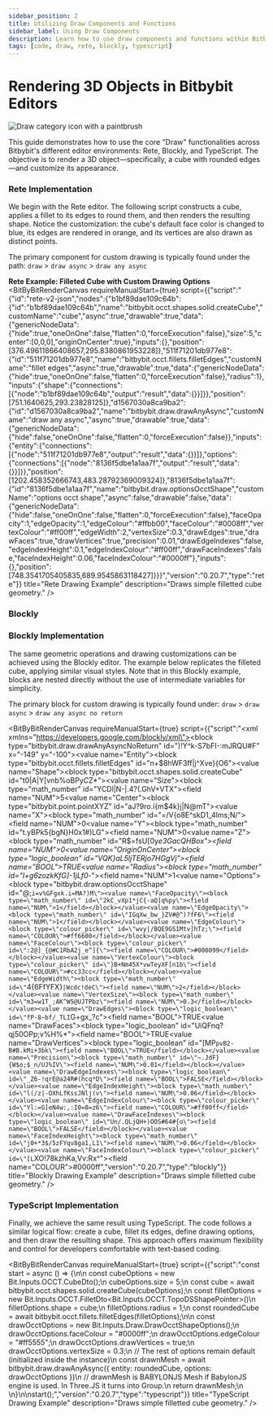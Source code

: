 ```yaml
---
sidebar_position: 2
title: Utilizing Draw Components and Functions
sidebar_label: Using Draw Components
description: Learn how to use draw components and functions within Bitbybit's Rete, Blockly, and TypeScript environments to render and customize 3D geometry.
tags: [code, draw, rete, blockly, typescript]
---
```



# Rendering 3D Objects in Bitbybit Editors

<img 
  class="category-icon-small" 
  src="https://s.bitbybit.dev/assets/icons/white/draw-icon.svg" 
  alt="Draw category icon with a paintbrush" 
  title="Draw category icon" /> 

This guide demonstrates how to use the core "Draw" functionalities across Bitbybit's different editor environments: Rete, Blockly, and TypeScript. The objective is to render a 3D object—specifically, a cube with rounded edges—and customize its appearance.

### Rete Implementation

We begin with the Rete editor. The following script constructs a cube, applies a fillet to its edges to round them, and then renders the resulting shape. Notice the customization: the cube's default face color is changed to blue, its edges are rendered in orange, and its vertices are also drawn as distinct points.

The primary component for custom drawing is typically found under the path:
`draw` > `draw async` > `draw any async`

**Rete Example: Filleted Cube with Custom Drawing Options**
<BitByBitRenderCanvas
  requireManualStart={true}
  script={{"script":"{\"id\":\"rete-v2-json\",\"nodes\":{\"b1bf89dae109c64b\":{\"id\":\"b1bf89dae109c64b\",\"name\":\"bitbybit.occt.shapes.solid.createCube\",\"customName\":\"cube\",\"async\":true,\"drawable\":true,\"data\":{\"genericNodeData\":{\"hide\":true,\"oneOnOne\":false,\"flatten\":0,\"forceExecution\":false},\"size\":5,\"center\":[0,0,0],\"originOnCenter\":true},\"inputs\":{},\"position\":[376.49611866408657,295.8380861953228]},\"511f71201db977e8\":{\"id\":\"511f71201db977e8\",\"name\":\"bitbybit.occt.fillets.filletEdges\",\"customName\":\"fillet edges\",\"async\":true,\"drawable\":true,\"data\":{\"genericNodeData\":{\"hide\":true,\"oneOnOne\":false,\"flatten\":0,\"forceExecution\":false},\"radius\":1},\"inputs\":{\"shape\":{\"connections\":[{\"node\":\"b1bf89dae109c64b\",\"output\":\"result\",\"data\":{}}]}},\"position\":[751.1640625,293.23828125]},\"d1567030a8ca9ba2\":{\"id\":\"d1567030a8ca9ba2\",\"name\":\"bitbybit.draw.drawAnyAsync\",\"customName\":\"draw any async\",\"async\":true,\"drawable\":true,\"data\":{\"genericNodeData\":{\"hide\":false,\"oneOnOne\":false,\"flatten\":0,\"forceExecution\":false}},\"inputs\":{\"entity\":{\"connections\":[{\"node\":\"511f71201db977e8\",\"output\":\"result\",\"data\":{}}]},\"options\":{\"connections\":[{\"node\":\"8136f5dbe1a1aa7f\",\"output\":\"result\",\"data\":{}}]}},\"position\":[1202.458352666743,483.28792369009324]},\"8136f5dbe1a1aa7f\":{\"id\":\"8136f5dbe1a1aa7f\",\"name\":\"bitbybit.draw.optionsOcctShape\",\"customName\":\"options occt shape\",\"async\":false,\"drawable\":false,\"data\":{\"genericNodeData\":{\"hide\":false,\"oneOnOne\":false,\"flatten\":0,\"forceExecution\":false},\"faceOpacity\":1,\"edgeOpacity\":1,\"edgeColour\":\"#ffbb00\",\"faceColour\":\"#0008ff\",\"vertexColour\":\"#ff00ff\",\"edgeWidth\":2,\"vertexSize\":0.3,\"drawEdges\":true,\"drawFaces\":true,\"drawVertices\":true,\"precision\":0.01,\"drawEdgeIndexes\":false,\"edgeIndexHeight\":0.1,\"edgeIndexColour\":\"#ff00ff\",\"drawFaceIndexes\":false,\"faceIndexHeight\":0.06,\"faceIndexColour\":\"#0000ff\"},\"inputs\":{},\"position\":[748.3541705405835,689.9545863118427]}}}","version":"0.20.7","type":"rete"}}
  title="Rete Drawing Example"
  description="Draws simple filletted cube geometry."
/>

### Blockly

### Blockly Implementation

The same geometric operations and drawing customizations can be achieved using the Blockly editor. The example below replicates the filleted cube, applying similar visual styles. Note that in this Blockly example, blocks are nested directly without the use of intermediate variables for simplicity.

The primary block for custom drawing is typically found under:
`draw` > `draw async` > `draw any async no return`

<BitByBitRenderCanvas
  requireManualStart={true}
  script={{"script":"<xml xmlns=\"https://developers.google.com/blockly/xml\"><block type=\"bitbybit.draw.drawAnyAsyncNoReturn\" id=\")!Y^k-S7bFI-:mJRQU#F\" x=\"-149\" y=\"-100\"><value name=\"Entity\"><block type=\"bitbybit.occt.fillets.filletEdges\" id=\"n+$8hWF3ff|j^Xve}{O6\"><value name=\"Shape\"><block type=\"bitbybit.occt.shapes.solid.createCube\" id=\"t0|A|Y[vnb%oBPy$C$Z*\"><value name=\"Size\"><block type=\"math_number\" id=\"YCDl|N-|.4?(.GhV+VTX\"><field name=\"NUM\">5</field></block></value><value name=\"Center\"><block type=\"bitbybit.point.pointXYZ\" id=\"aJ?9ro.i{m$4k}j|N@mT\"><value name=\"X\"><block type=\"math_number\" id=\"=/V{o8E^skD1_4lms;N/\"><field name=\"NUM\">0</field></block></value><value name=\"Y\"><block type=\"math_number\" id=\"t.yBPk5{bgN}H0x1#)LG\"><field name=\"NUM\">0</field></block></value><value name=\"Z\"><block type=\"math_number\" id=\"R$=fsU[0y*e3GacQHBox\"><field name=\"NUM\">0</field></block></value></block></value><value name=\"OriginOnCenter\"><block type=\"logic_boolean\" id=\"VQK}aL5ljTERjo7HGgVj\"><field name=\"BOOL\">TRUE</field></block></value></block></value><value name=\"Radius\"><block type=\"math_number\" id=\"I+g6zozkKfG]-1jLf0*-\"><field name=\"NUM\">1</field></block></value></block></value><value name=\"Options\"><block type=\"bitbybit.draw.optionsOcctShape\" id=\"@;`i=v%GFgxk.i=MA?)M\"><value name=\"FaceOpacity\"><block type=\"math_number\" id=\"2kC_vXp1*jC{-aQ]q%py\"><field name=\"NUM\">1</field></block></value><value name=\"EdgeOpacity\"><block type=\"math_number\" id=\"IGqXw_bw_}ZV#@^)?fF6\"><field name=\"NUM\">1</field></block></value><value name=\"EdgeColour\"><block type=\"colour_picker\" id=\"wvy|/BQE9GS1Mtv]hTz;\"><field name=\"COLOUR\">#ff6600</field></block></value><value name=\"FaceColour\"><block type=\"colour_picker\" id=\":2@]_{@#C1RbA2j_e^]{\"><field name=\"COLOUR\">#000099</field></block></value><value name=\"VertexColour\"><block type=\"colour_picker\" id=\"}B+Nm45X*vwTeyXF[n1b\"><field name=\"COLOUR\">#cc33cc</field></block></value><value name=\"EdgeWidth\"><block type=\"math_number\" id=\"`4{6FfYFX}`|Wcdc!deC\"><field name=\"NUM\">2</field></block></value><value name=\"VertexSize\"><block type=\"math_number\" id=\"m3=w1T_;AK^W5@UJTPbz\"><field name=\"NUM\">0.3</field></block></value><value name=\"DrawEdges\"><block type=\"logic_boolean\" id=\"fP-8~bf/_TLI`G+gx_?c\"><field name=\"BOOL\">TRUE</field></block></value><value name=\"DrawFaces\"><block type=\"logic_boolean\" id=\"UiQFnq?qj50OPp;v%H%*\"><field name=\"BOOL\">TRUE</field></block></value><value name=\"DrawVertices\"><block type=\"logic_boolean\" id=\"[MP`pvB2-B#B.kMi+3bk\"><field name=\"BOOL\">TRUE</field></block></value><value name=\"Precision\"><block type=\"math_number\" id=\"~.JdF}{W$o;$_n/UJ%IV\"><field name=\"NUM\">0.01</field></block></value><value name=\"DrawEdgeIndexes\"><block type=\"logic_boolean\" id=\"_Z6-!qrE@a24R#(hcq*D\"><field name=\"BOOL\">FALSE</field></block></value><value name=\"EdgeIndexHeight\"><block type=\"math_number\" id=\"l(/z|-OXhLfKssJNlj(v\"><field name=\"NUM\">0.06</field></block></value><value name=\"EdgeIndexColour\"><block type=\"colour_picker\" id=\"Yl:=G]eN4w:,:I0=8=z6\"><field name=\"COLOUR\">#ff00ff</field></block></value><value name=\"DrawFaceIndexes\"><block type=\"logic_boolean\" id=\"Un/.QLjQH+)OOS#64#{o\"><field name=\"BOOL\">FALSE</field></block></value><value name=\"FaceIndexHeight\"><block type=\"math_number\" id=\"j0+*3$/5zFYqv8ga1,L1\"><field name=\"NUM\">0.06</field></block></value><value name=\"FaceIndexColour\"><block type=\"colour_picker\" id=\"[L`XO!78kzhKa,Vv:Rx^\"><field name=\"COLOUR\">#0000ff</field></block></value></block></value></block></xml>","version":"0.20.7","type":"blockly"}}
  title="Blockly Drawing Example"
  description="Draws simple filletted cube geometry."
/>

### TypeScript Implementation

Finally, we achieve the same result using TypeScript. The code follows a similar logical flow: create a cube, fillet its edges, define drawing options, and then draw the resulting shape. This approach offers maximum flexibility and control for developers comfortable with text-based coding.

<BitByBitRenderCanvas
  requireManualStart={true}
  script={{"script":"const start = async () => {\n\n    const cubeOptions = new Bit.Inputs.OCCT.CubeDto();\n    cubeOptions.size = 5;\n    const cube = await bitbybit.occt.shapes.solid.createCube(cubeOptions);\n    const filletOptions = new Bit.Inputs.OCCT.FilletDto<Bit.Inputs.OCCT.TopoDSShapePointer>()\n    filletOptions.shape = cube;\n    filletOptions.radius = 1;\n    const roundedCube = await bitbybit.occt.fillets.filletEdges(filletOptions);\n\n    const drawOcctOptions = new Bit.Inputs.Draw.DrawOcctShapeOptions();\n    drawOcctOptions.faceColour = \"#0000ff\";\n    drawOcctOptions.edgeColour = \"#ff5555\";\n    drawOcctOptions.drawVertices = true;\n    drawOcctOptions.vertexSize = 0.3;\n    // The rest of options remain default (initialized inside the instance)\n    const drawnMesh = await bitbybit.draw.drawAnyAsync({ entity: roundedCube, options: drawOcctOptions })\n    // drawnMesh is BABYLONJS Mesh if BabylonJS engine is used. In Three.JS it turns into Group.\n    return drawnMesh;\n    \n}\n\nstart();","version":"0.20.7","type":"typescript"}}
  title="TypeScript Drawing Example"
  description="Draws simple filletted cube geometry."
/>